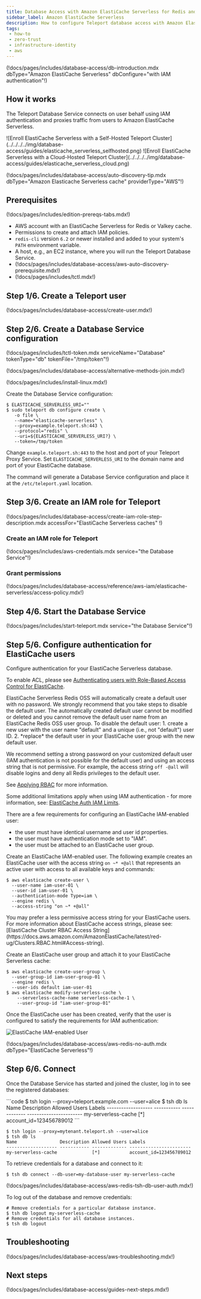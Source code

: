 ```yaml
---
title: Database Access with Amazon ElastiCache Serverless for Redis and Valkey
sidebar_label: Amazon ElastiCache Serverless
description: How to configure Teleport database access with Amazon ElastiCache Serverless for Redis and Valkey.
tags:
 - how-to
 - zero-trust
 - infrastructure-identity
 - aws
---
```


(!docs/pages/includes/database-access/db-introduction.mdx dbType="Amazon ElastiCache Serverless" dbConfigure="with IAM authentication"!)

## How it works

The Teleport Database Service connects on user behalf using IAM authentication and proxies traffic from users to Amazon ElastiCache Serverless.

<Tabs>
<TabItem scope={["oss", "enterprise"]} label="Self-Hosted">
![Enroll ElastiCache Serverless with a Self-Hosted Teleport Cluster](../../../../img/database-access/guides/elasticache_serverless_selfhosted.png)
</TabItem>
<TabItem scope={["cloud","team"]} label="Teleport Cloud">
![Enroll ElastiCache Serverless with a Cloud-Hosted Teleport Cluster](../../../../img/database-access/guides/elasticache_serverless_cloud.png)
</TabItem>

</Tabs>

(!docs/pages/includes/database-access/auto-discovery-tip.mdx dbType="Amazon Elasticache Serverless cache" providerType="AWS"!)

## Prerequisites

(!docs/pages/includes/edition-prereqs-tabs.mdx!)

- AWS account with an ElastiCache Serverless for Redis or Valkey cache.
- Permissions to create and attach IAM policies.
- `redis-cli` version `6.2` or newer installed and added to your system's `PATH` environment variable.
- A host, e.g., an EC2 instance, where you will run the Teleport Database
  Service.
- (!docs/pages/includes/database-access/aws-auto-discovery-prerequisite.mdx!)
- (!docs/pages/includes/tctl.mdx!)

## Step 1/6. Create a Teleport user

(!docs/pages/includes/database-access/create-user.mdx!)

## Step 2/6. Create a Database Service configuration

(!docs/pages/includes/tctl-token.mdx serviceName="Database" tokenType="db" tokenFile="/tmp/token"!)

(!docs/pages/includes/database-access/alternative-methods-join.mdx!)

(!docs/pages/includes/install-linux.mdx!)

Create the Database Service configuration:
```code
$ ELASTICACHE_SERVERLESS_URI=""
$ sudo teleport db configure create \
   -o file \
   --name="elasticache-serverless" \
   --proxy=example.teleport.sh:443 \
   --protocol="redis" \
   --uri=${ELASTICACHE_SERVERLESS_URI?} \
   --token=/tmp/token
```

Change `example.teleport.sh:443` to the host and port of your Teleport Proxy
Service. Set `ELASTICACHE_SERVERLESS_URI` to the domain name and port of your ElastiCache
database.

The command will generate a Database Service configuration and place it at the
`/etc/teleport.yaml` location.

## Step 3/6. Create an IAM role for Teleport

(!docs/pages/includes/database-access/create-iam-role-step-description.mdx accessFor="ElastiCache Serverless caches" !)

### Create an IAM role for Teleport

(!docs/pages/includes/aws-credentials.mdx service="the Database Service"!)

### Grant permissions

(!docs/pages/includes/database-access/reference/aws-iam/elasticache-serverless/access-policy.mdx!)

## Step 4/6. Start the Database Service

(!docs/pages/includes/start-teleport.mdx service="the Database Service"!)

## Step 5/6. Configure authentication for ElastiCache users

Configure authentication for your ElastiCache Serverless database.

To enable ACL, please see [Authenticating users with Role-Based Access
Control for
ElastiCache](https://docs.aws.amazon.com/AmazonElastiCache/latest/dg/Clusters.RBAC.html).

<Admonition type="warning">
ElastiCache Serverless Redis OSS will automatically create a default user with no password.
We strongly recommend that you take steps to disable the default user.
The automatically created default user cannot be modified or deleted and you cannot remove the default user name from an ElastiCache Redis OSS user group.
To disable the default user:
1. create a new user with the user name "default" and a unique (i.e., not "default") user ID.
2. *replace* the default user in your ElastiCache user group with the new default user.

We recommend setting a strong password on your customized default user (IAM authentication is not possible for the default user) and using an access string that is not permissive.
For example, the access string `off -@all` will disable logins and deny all Redis privileges to the default user.

See [Applying RBAC](https://docs.aws.amazon.com/AmazonElastiCache/latest/dg/Clusters.RBAC.html#rbac-using) for more information.
</Admonition>

Some additional limitations apply when using IAM authentication - for more
information, see:
[ElastiCache Auth IAM Limits](https://docs.aws.amazon.com/AmazonElastiCache/latest/red-ug/auth-iam.html#auth-iam-limits).

There are a few requirements for configuring an ElastiCache IAM-enabled user:
- the user must have identical username and user id properties.
- the user must have authentication mode set to "IAM".
- the user must be attached to an ElastiCache user group.

Create an ElastiCache IAM-enabled user.
The following example creates an ElastiCache user with the access string
`on ~* +@all` that represents an active user with access to all available keys
and commands:
```code
$ aws elasticache create-user \
  --user-name iam-user-01 \
  --user-id iam-user-01 \
  --authentication-mode Type=iam \
  --engine redis \
  --access-string "on ~* +@all"
```

<Admonition type="note" title="Access Strings">
You may prefer a less permissive access string for your ElastiCache users.
For more information about ElastiCache access strings, please see:
[ElastiCache Cluster RBAC Access String](https://docs.aws.amazon.com/AmazonElastiCache/latest/red-ug/Clusters.RBAC.html#Access-string).
</Admonition>

Create an ElastiCache user group and attach it to your ElastiCache Serverless cache:
```code
$ aws elasticache create-user-group \
  --user-group-id iam-user-group-01 \
  --engine redis \
  --user-ids default iam-user-01
$ aws elasticache modify-serverless-cache \
    --serverless-cache-name serverless-cache-1 \
    --user-group-id "iam-user-group-01"
```

Once the ElastiCache user has been created, verify that the user is configured
to satisfy the requirements for IAM authentication:

![ElastiCache IAM-enabled User](../../../../img/database-access/guides/redis/redis-aws-iam-user@2x.png)

(!docs/pages/includes/database-access/aws-redis-no-auth.mdx dbType="ElastiCache Serverless"!)

## Step 6/6. Connect

Once the Database Service has started and joined the cluster, log in to see the
registered databases:

<Tabs>
<TabItem scope={["oss", "enterprise"]} label="Self-Hosted">
```code
$ tsh login --proxy=teleport.example.com --user=alice
$ tsh db ls
Name                Description Allowed Users Labels
------------------- ----------- ------------- -----------------------
my-serverless-cache             [*]           account_id=123456789012
```

</TabItem>
<TabItem scope={["cloud"]} label="Teleport Enterprise Cloud">

```code
$ tsh login --proxy=mytenant.teleport.sh --user=alice
$ tsh db ls
Name                Description Allowed Users Labels
------------------- ----------- ------------- -----------------------
my-serverless-cache             [*]           account_id=123456789012
```

</TabItem>

</Tabs>

To retrieve credentials for a database and connect to it:

```code
$ tsh db connect --db-user=my-database-user my-serverless-cache
```

(!docs/pages/includes/database-access/aws-redis-tsh-db-user-auth.mdx!)

To log out of the database and remove credentials:

```code
# Remove credentials for a particular database instance.
$ tsh db logout my-serverless-cache
# Remove credentials for all database instances.
$ tsh db logout
```

## Troubleshooting

(!docs/pages/includes/database-access/aws-troubleshooting.mdx!)

## Next steps

(!docs/pages/includes/database-access/guides-next-steps.mdx!)

